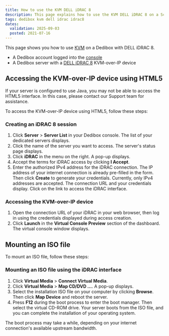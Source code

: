 ```yaml
---
title: How to use the KVM DELL iDRAC 8
description: This page explains how to use the KVM DELL iDRAC 8 on a Scaleway Dedibox
tags: dedibox kvm dell idrac idrac8
dates:
  validation: 2025-09-03
  posted: 2021-07-16
---
```



This page shows you how to use [KVM](/dedibox-kvm-over-ip/concepts/#kvm-over-ip) on a Dedibox with DELL iDRAC 8.

<Requirements />

- A Dedibox account logged into the [console](https://console.online.net)
- A Dedibox server with a [DELL iDRAC 8](https://www.dell.com/support/manuals/en-us/idrac8-with-lc-v2.05.05.05/idrac8_2.05.05.05_ug/overview) KVM-over-IP device


## Accessing the KVM-over-IP device using HTML5

<Message type="note">
  If your server is configured to use Java, you may not be able to access the HTML5 interface. In this case, please contact our Support team for assistance.
</Message>

To access the KVM-over-IP device using HTML5, follow these steps:

### Creating an iDRAC 8 session

1. Click **Server** > **Server List** in your Dedibox console. The list of your dedicated servers displays.
2. Click the name of the server you want to access. The server's status page displays.
3. Click **iDRAC** in the menu on the right. A pop-up displays.
    <Lightbox image={image} alt="" />
4. Accept the terms for iDRAC access by clicking **I Accept**.
5. Enter the authorized IPv4 address for the iDRAC connection. The IP address of your internet connection is already pre-filled in the form. Then click **Create** to generate your credentials.
    <Message type="note">
      Currently, only IPv4 addresses are accepted.
    </Message>
The connection URL and your credentials display. Click on the link to access the iDRAC interface.

### Accessing the KVM-over-IP device

1. Open the connection URL of your iDRAC in your web browser, then log in using the credentials displayed during access creation.
2. Click **Launch** in the **Virtual Console Preview** section of the dashboard. The virtual console window displays.
    <Lightbox image={image2} alt="" />

## Mounting an ISO file

To mount an ISO file, follow these steps:

### Mounting an ISO file using the iDRAC interface

1. Click **Virtual Media** > **Connect Virtual Media**.
    <Lightbox image={image3} alt="" />
2. Click **Virtual Media** > **Map CD/DVD ...**. A pop-up displays.
    <Lightbox image={image4} alt="" />
3. Select the installation ISO file on your computer by clicking **Browse**. Then click **Map Device** and reboot the server.
    <Lightbox image={image5} alt="" />
4. Press **F12** during the boot process to enter the boot manager. Then select the virtual CD-ROM drive.
    Your server boots from the ISO file, and you can complete the installation of your operating system.
  <Message type="note">
    The boot process may take a while, depending on your internet connection's available upstream bandwidth.
  </Message>
